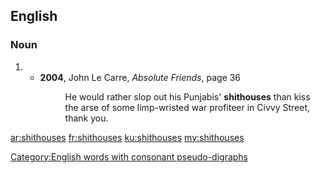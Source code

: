==English==

===Noun===
{{head|en|plural}}

# {{plural of|shithouse|lang=en|nocat=1}}
#* '''2004''', John Le Carre, ''Absolute Friends'', page 36
#*: He would rather slop out his Punjabis' '''shithouses''' than kiss the arse of some limp-wristed war profiteer in Civvy Street, thank you.
[[Category:English words with consonant pseudo-digraphs]]

[[ar:shithouses]]
[[fr:shithouses]]
[[ku:shithouses]]
[[my:shithouses]]